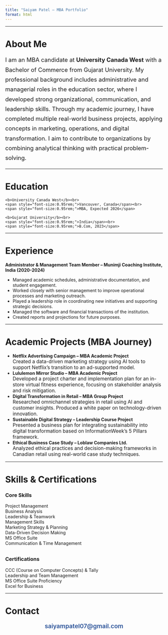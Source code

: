 ```yaml
---
title: "Saiyam Patel – MBA Portfolio"
format: html
---
```



---

# About Me

<section>
<p style="font-size:1.15rem;line-height:1.7;">
I am an MBA candidate at <b>University Canada West</b> with a Bachelor of Commerce from Gujarat University. My professional background includes administrative and managerial roles in the education sector, where I developed strong organizational, communication, and leadership skills. Through my academic journey, I have completed multiple real-world business projects, applying concepts in marketing, operations, and digital transformation. I aim to contribute to organizations by combining analytical thinking with practical problem-solving.
</p>
</section>

---


# Education
<section>
<div class="card-list">
  <div class="card">
    <b>University Canada West</b><br>
    <span style="font-size:0.95rem;">Vancouver, Canada</span><br>
    <span style="font-size:0.95rem;">MBA, Expected 2026</span>
  </div>
  <div class="card">
    <b>Gujarat University</b><br>
    <span style="font-size:0.95rem;">India</span><br>
    <span style="font-size:0.95rem;">B.Com, 2023</span>
  </div>
</div>
</section>

---


# Experience
<section>
<b>Administrator & Management Team Member – Munimji Coaching Institute, India (2020-2024)</b>
<ul>
  <li>Managed academic schedules, administrative documentation, and student engagement.</li>
  <li>Worked closely with senior management to improve operational processes and marketing outreach.</li>
  <li>Played a leadership role in coordinating new initiatives and supporting strategic decisions.</li>
  <li>Managed the software and financial transactions of the institution.</li>
  <li>Created reports and projections for future purposes.</li>
</ul>
</section>

---


# Academic Projects (MBA Journey)
<section>
<ul>
  <li><b>Netflix Advertising Campaign – MBA Academic Project</b><br>
    <span style="font-size:0.97rem;">Created a data-driven marketing strategy using AI tools to support Netflix's transition to an ad-supported model.</span>
  </li>
  <li><b>Lululemon Mirror Studio – MBA Academic Project</b><br>
    <span style="font-size:0.97rem;">Developed a project charter and implementation plan for an in-store virtual fitness experience, focusing on stakeholder analysis and risk mitigation.</span>
  </li>
  <li><b>Digital Transformation in Retail – MBA Group Project</b><br>
    <span style="font-size:0.97rem;">Researched omnichannel strategies in retail using AI and customer insights. Produced a white paper on technology-driven innovation.</span>
  </li>
  <li><b>Sustainable Digital Strategy – Leadership Course Project</b><br>
    <span style="font-size:0.97rem;">Presented a business plan for integrating sustainability into digital transformation based on InformationWeek’s 5 Pillars framework.</span>
  </li>
  <li><b>Ethical Business Case Study – Loblaw Companies Ltd.</b><br>
    <span style="font-size:0.97rem;">Analyzed ethical practices and decision-making frameworks in Canadian retail using real-world case study techniques.</span>
  </li>
</ul>
</section>

---


# Skills & Certifications
<section>
<h3>Core Skills</h3>
<div class="card-list">
  <div class="card">Project Management</div>
  <div class="card">Business Analysis</div>
  <div class="card">Leadership & Teamwork</div>
  <div class="card">Management Skills</div>
  <div class="card">Marketing Strategy & Planning</div>
  <div class="card">Data-Driven Decision Making</div>
  <div class="card">MS Office Suite</div>
  <div class="card">Communication & Time Management</div>
</div>

<h3 style="margin-top:2rem;">Certifications</h3>
<div class="card-list">
  <div class="card">CCC (Course on Computer Concepts) & Tally</div>
  <div class="card">Leadership and Team Management</div>
  <div class="card">MS Office Suite Proficiency</div>
  <div class="card">Excel for Business</div>
</div>
</section>

---


# Contact
<section>
<div style="text-align:center;font-size:1.2rem;">
  <a href="mailto:saiyampatel07@gmail.com" style="color:#2a5298;text-decoration:none;font-weight:600;">
    <i class="bi bi-envelope"></i> saiyampatel07@gmail.com
  </a>
</div>
</section>

